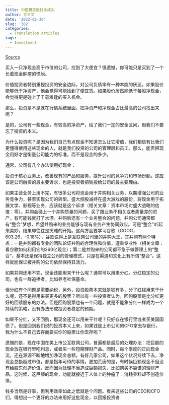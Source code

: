 ```yaml
---
title: 中国概念股钱多成灾
author: 方三文
date: '2022-01-30'
slug: '382'
categories:
  - Translation Articles
tags:
  - Investment
---
```


[Source](https://xueqiu.com/1955602780/20105874?utm_source=pocket_mylist)

买入一只净现金高于市值的公司，捡到了大便宜？很遗憾，你可能只是买到了一个长着现金肿瘤的怪胎。

 

价值投资者特别重视投资的安全边际，对公司负债率有一种本能的厌恶。如果股价能够低于净资产，他会觉得可能捡到了便宜货。如果股价居然能低于每股净现金，会觉得更是碰上了千载难逢的买入机会。

那么，投资是不是就在行情系统里面，把净资产和净现金占比最高的公司找出来呢？



是的，公司有一些现金，有较高的净资产，给了我们一定的安全区间，但我们不要忘了投资的本义。

为什么投资呢？是因为我们自己有点现金不知道怎么让它增值，我们相信有比我们更懂得使用这些现金的人，就是我们投资的公司的管理层和员工。那么，能否把现金用好才是衡量公司能力的标准，而不是现金的多少。

通常，公司有几个办法使用好现金：

投资于核心业务上，改善现有的产品和服务，提升公司的竞争力和市场份额。这应该是公司融资的最主要诉求，也是投资者把钱投给公司的最主要理由。

如果主营业务上用不完，有很多公司将现金用于并购相关业务，以期增强公司的业务竞争力，甚至实现公司的转型。盛大控股减持在盛大游戏的股份，将现金用于拓展文学、影视等业务，应该就是这个诉求（相关文章：资本市场对盛大战略的估值：零）。并购会碰上一个并购质量的问题，买了跟业务不相关或者质量差的资产，有可能钱就打了水漂。并购后还有一个业务整合的问题，并购公司通常都有“整合”梦想，希望并购来的业务能够与现有业务产生协同效应。可是“整合”听起来美妙，结果却往往是灾难的开始。这两方面要学习谷歌（GOOG，603.26，-0.18%），谷歌说得上是互联网公司里的并购大王，其并购有两个特点：一是并购都有专业的团队论证并购的合理性和价值，遵重专业性（相关文章：看谷歌如何利用它的260亿现金）；第二是并购来的公司都不急于做管理上的“整合”，基本还是保持独立公司的管理模式，只是在渠道和文化上有所谓“整合”。这样就能保证被并购的公司依然保持其活力。

如果并购还用不完，现金还能用来干什么呢？通常可以用来分红。分红稳定的公司，也有一群追捧者，比如养老社保基金。

但分红有个问题是需要纳税，另外，投资股票本来就是钱有多，分了红钱用来干什么呢，还不是得用来买更多的股票？所以有一些投资者认为，回购股票是比分红更好的回馈股东的办法。但是回购股票也有一个问题，就是不能象分红一样成为一个持续的策略，没有办法形成投资者稳定的预期。

如果不分红，又不回购，那现金还可以用来干什呢？只好存在银行里或者买美国国债了。但是回到我们说的投资本义上来，如果钱是上市公司的CFO拿去存银行，我为什么不自己去存而要买你的股票让你去存呢？

遗憾的是，现在中国在美上市公互联网公司，普遍都是最后的处理办法：把巨额的现金放在银行里吃利息，或者买一些短期理财产品。同时，每个季度的正向现金流，还在源源不断地增加净现金总额。有好几家公司，如果这个状况持续下去，净现金总额超过市值，都是指年可待的事情。更加荒唐的是，有时候巨额现金不但没有给股东创造价值，反而因为处理不当造成巨额损失，比如购买不靠谱的理财产品。这时候，这巨额的现金，功能就接近于人体上的肿瘤了：消耗养料却不创造价值。

钱多当然是好事，但利用效率如此之低就是个问题。看来这些公司的CEO和CFO们，得想出一个更好的办法来用好这批现金，以回报投资者


